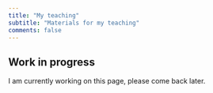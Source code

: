 ```yaml
---
title: "My teaching"
subtitle: "Materials for my teaching"
comments: false
---
```


::: {.callout-caution}
## Work in progress

I am currently working on this page, please come back later.
:::